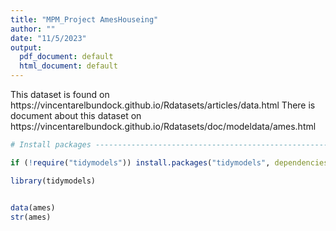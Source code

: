 ```yaml
---
title: "MPM_Project AmesHouseing"
author: ""
date: "11/5/2023"
output:
  pdf_document: default
  html_document: default
---
```


This dataset is found on   https://vincentarelbundock.github.io/Rdatasets/articles/data.html
There is document about this dataset on https://vincentarelbundock.github.io/Rdatasets/doc/modeldata/ames.html

```r
# Install packages --------------------------------------------------------

if (!require("tidymodels")) install.packages("tidymodels", dependencies=TRUE)

library(tidymodels)


data(ames)
str(ames)

```





